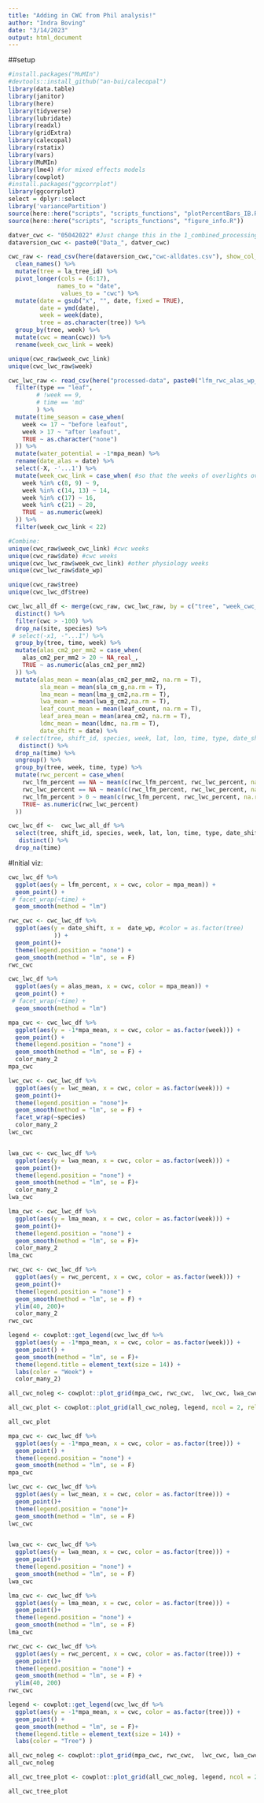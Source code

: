 ```yaml
---
title: "Adding in CWC from Phil analysis!"
author: "Indra Boving"
date: "3/14/2023"
output: html_document
---
```


##setup
```r
#install.packages("MuMIn")
#devtools::install_github("an-bui/calecopal")
library(data.table)
library(janitor)
library(here)
library(tidyverse)
library(lubridate)
library(readxl)
library(gridExtra)
library(calecopal)
library(rstatix)
library(vars)
library(MuMIn)
library(lme4) #for mixed effects models
library(cowplot)
#install.packages("ggcorrplot")
library(ggcorrplot)
select = dplyr::select
library('variancePartition')
source(here::here("scripts", "scripts_functions", "plotPercentBars_IB.R"))
source(here::here("scripts", "scripts_functions", "figure_info.R"))

datver_cwc <- "05042022" #Just change this in the 1_combined_processing.Rmd
dataversion_cwc <- paste0("Data_", datver_cwc)
```

```r
cwc_raw <- read_csv(here(dataversion_cwc,"cwc-alldates.csv"), show_col_types = F) %>% 
  clean_names() %>% 
  mutate(tree = la_tree_id) %>% 
  pivot_longer(cols = (6:17),
              names_to = "date", 
               values_to = "cwc") %>% 
  mutate(date = gsub("x", "", date, fixed = TRUE), 
         date = ymd(date), 
         week = week(date), 
         tree = as.character(tree)) %>% 
  group_by(tree, week) %>% 
  mutate(cwc = mean(cwc)) %>% 
  rename(week_cwc_link = week)

unique(cwc_raw$week_cwc_link)
unique(cwc_lwc_raw$week)

cwc_lwc_raw <- read_csv(here("processed-data", paste0("lfm_rwc_alas_wp_wc_df",datver,".csv")), show_col_types = F) %>% 
  filter(type == "leaf",
        # !week == 9, 
        # time == 'md'
        ) %>% 
  mutate(time_season = case_when(
    week <= 17 ~ "before leafout", 
    week > 17 ~ "after leafout", 
    TRUE ~ as.character("none")
  )) %>% 
  mutate(water_potential = -1*mpa_mean) %>% 
  rename(date_alas = date) %>% 
  select(-X, -'...1') %>% 
  mutate(week_cwc_link = case_when( #so that the weeks of overlights overlap with the weeks of sample collection
    week %in% c(8, 9) ~ 9, 
    week %in% c(14, 13) ~ 14, 
    week %in% c(17) ~ 16, 
    week %in% c(21) ~ 20,
    TRUE ~ as.numeric(week)
  )) %>% 
  filter(week_cwc_link < 22)

#Combine: 
unique(cwc_raw$week_cwc_link) #cwc weeks
unique(cwc_raw$date) #cwc weeks
unique(cwc_lwc_raw$week_cwc_link) #other physiology weeks
unique(cwc_lwc_raw$date_wp)

unique(cwc_raw$tree)
unique(cwc_lwc_df$tree)

cwc_lwc_all_df <- merge(cwc_raw, cwc_lwc_raw, by = c("tree", "week_cwc_link"), all = T) %>% 
  distinct() %>% 
  filter(cwc > -100) %>% 
  drop_na(site, species) %>% 
 # select(-x1, -"...1") %>% 
  group_by(tree, time, week) %>% 
  mutate(alas_cm2_per_mm2 = case_when(
    alas_cm2_per_mm2 > 20 ~ NA_real_, 
    TRUE ~ as.numeric(alas_cm2_per_mm2)
  )) %>% 
  mutate(alas_mean = mean(alas_cm2_per_mm2, na.rm = T),
         sla_mean = mean(sla_cm_g,na.rm = T), 
         lma_mean = mean(lma_g_cm2,na.rm = T),
         lwa_mean = mean(lwa_g_cm2,na.rm = T),
         leaf_count_mean = mean(leaf_count, na.rm = T),
         leaf_area_mean = mean(area_cm2, na.rm = T), 
         ldmc_mean = mean(ldmc, na.rm = T),
         date_shift = date) %>% 
  # select(tree, shift_id, species, week, lat, lon, time, type, date_shift, date_rwc, date_alas, date_wp, cwc, mpa_mean, lwc_mean, mean_swc_per_dry_g, mean_swc_g, rwc_lfm_percent, rwc_lwc_percent, lfm_percent, alas_mean, sla_mean, lma_mean, lwa_mean, leaf_count_mean, leaf_area_mean) %>% 
   distinct() %>% 
  drop_na(time) %>% 
  ungroup() %>% 
  group_by(tree, week, time, type) %>% 
  mutate(rwc_percent = case_when(
    rwc_lfm_percent == NA ~ mean(c(rwc_lfm_percent, rwc_lwc_percent, na.rm = T)),
    rwc_lwc_percent == NA ~ mean(c(rwc_lfm_percent, rwc_lwc_percent, na.rm = T)),
    rwc_lfm_percent > 0 ~ mean(c(rwc_lfm_percent, rwc_lwc_percent, na.rm = T)), 
    TRUE~ as.numeric(rwc_lwc_percent)
  ))

cwc_lwc_df <-  cwc_lwc_all_df %>% 
  select(tree, shift_id, species, week, lat, lon, time, type, date_shift, date_rwc, date_alas, date_wp, cwc, mpa_mean, lwc_mean, mean_swc_per_dry_g, mean_swc_g, rwc_lfm_percent, rwc_lwc_percent, lfm_percent, alas_mean, sla_mean, lma_mean, lwa_mean, leaf_count_mean, leaf_area_mean) %>%
   distinct() %>% 
  drop_na(time) 
```


#Initial viz:

```r
cwc_lwc_df %>% 
  ggplot(aes(y = lfm_percent, x = cwc, color = mpa_mean)) +
  geom_point() +
 # facet_wrap(~time) +
  geom_smooth(method = "lm")

rwc_cwc <- cwc_lwc_df %>% 
  ggplot(aes(y = date_shift, x =  date_wp, #color = as.factor(tree)
             )) +
  geom_point()+
  theme(legend.position = "none") +
  geom_smooth(method = "lm", se = F) 
rwc_cwc
```

```r
cwc_lwc_df %>% 
  ggplot(aes(y = alas_mean, x = cwc, color = mpa_mean)) +
  geom_point() +
 # facet_wrap(~time) +
  geom_smooth(method = "lm")
```


```r
mpa_cwc <- cwc_lwc_df %>% 
  ggplot(aes(y = -1*mpa_mean, x = cwc, color = as.factor(week))) +
  geom_point() +
  theme(legend.position = "none") +
  geom_smooth(method = "lm", se = F) +
  color_many_2 
mpa_cwc

lwc_cwc <- cwc_lwc_df %>% 
  ggplot(aes(y = lwc_mean, x = cwc, color = as.factor(week))) +
  geom_point()+
  theme(legend.position = "none")+
  geom_smooth(method = "lm", se = F) +
  facet_wrap(~species)
  color_many_2 
lwc_cwc


lwa_cwc <- cwc_lwc_df %>% 
  ggplot(aes(y = lwa_mean, x = cwc, color = as.factor(week))) +
  geom_point()+
  theme(legend.position = "none") +
  geom_smooth(method = "lm", se = F)+
  color_many_2 
lwa_cwc

lma_cwc <- cwc_lwc_df %>% 
  ggplot(aes(y = lma_mean, x = cwc, color = as.factor(week))) +
  geom_point()+
  theme(legend.position = "none") +
  geom_smooth(method = "lm", se = F)+
  color_many_2 
lma_cwc

rwc_cwc <- cwc_lwc_df %>% 
  ggplot(aes(y = rwc_percent, x = cwc, color = as.factor(week))) +
  geom_point()+
  theme(legend.position = "none") +
  geom_smooth(method = "lm", se = F) +
  ylim(40, 200)+
  color_many_2 
rwc_cwc

legend <- cowplot::get_legend(cwc_lwc_df %>% 
  ggplot(aes(y = -1*mpa_mean, x = cwc, color = as.factor(week))) +
  geom_point() +
  geom_smooth(method = "lm", se = F)+
  theme(legend.title = element_text(size = 14)) +
  labs(color = "Week") +
  color_many_2)

all_cwc_noleg <- cowplot::plot_grid(mpa_cwc, rwc_cwc,  lwc_cwc, lwa_cwc, nrow = 2)

all_cwc_plot <- cowplot::plot_grid(all_cwc_noleg, legend, ncol = 2, rel_widths = c(1, .2))

all_cwc_plot
```

```r
mpa_cwc <- cwc_lwc_df %>% 
  ggplot(aes(y = -1*mpa_mean, x = cwc, color = as.factor(tree))) +
  geom_point() +
  theme(legend.position = "none") +
  geom_smooth(method = "lm", se = F) 
mpa_cwc

lwc_cwc <- cwc_lwc_df %>% 
  ggplot(aes(y = lwc_mean, x = cwc, color = as.factor(tree))) +
  geom_point()+
  theme(legend.position = "none")+
  geom_smooth(method = "lm", se = F) 
lwc_cwc


lwa_cwc <- cwc_lwc_df %>% 
  ggplot(aes(y = lwa_mean, x = cwc, color = as.factor(tree))) +
  geom_point()+
  theme(legend.position = "none") +
  geom_smooth(method = "lm", se = F)
lwa_cwc

lma_cwc <- cwc_lwc_df %>% 
  ggplot(aes(y = lma_mean, x = cwc, color = as.factor(tree))) +
  geom_point()+
  theme(legend.position = "none") +
  geom_smooth(method = "lm", se = F)
lma_cwc

rwc_cwc <- cwc_lwc_df %>% 
  ggplot(aes(y = rwc_percent, x = cwc, color = as.factor(tree))) +
  geom_point()+
  theme(legend.position = "none") +
  geom_smooth(method = "lm", se = F) +
  ylim(40, 200)
rwc_cwc

legend <- cowplot::get_legend(cwc_lwc_df %>% 
  ggplot(aes(y = -1*mpa_mean, x = cwc, color = as.factor(tree))) +
  geom_point() +
  geom_smooth(method = "lm", se = F)+
  theme(legend.title = element_text(size = 14)) +
  labs(color = "Tree") )

all_cwc_noleg <- cowplot::plot_grid(mpa_cwc, rwc_cwc,  lwc_cwc, lwa_cwc, nrow = 2)
all_cwc_noleg

all_cwc_tree_plot <- cowplot::plot_grid(all_cwc_noleg, legend, ncol = 2, rel_widths = c(1, .2))

all_cwc_tree_plot
```


